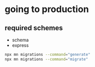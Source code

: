# going to production

## required schemes

- schema
- express

```sh title="terminal"
npx mn migrations --command="generate"
npx mn migrations --command="migrate"
```
